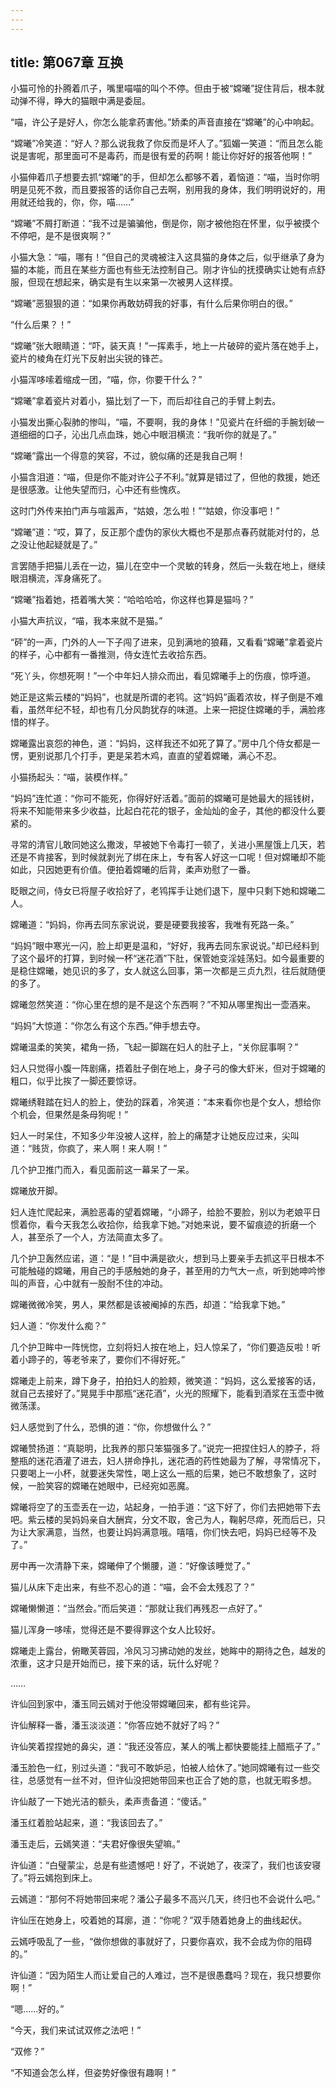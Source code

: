 ```yaml
---
---
---
```

title: 第067章 互换
---





小猫可怜的扑腾着爪子，嘴里喵喵的叫个不停。但由于被“嫦曦”捉住背后，根本就动弹不得，睁大的猫眼中满是委屈。

“喵，许公子是好人，你怎么能拿药害他。”娇柔的声音直接在“嫦曦”的心中响起。

“嫦曦”冷笑道：“好人？那么说我救了你反而是坏人了。”狐媚一笑道：“而且怎么能说是害呢，那里面可不是毒药，而是很有爱的药啊！能让你好好的报答他啊！”

小猫伸着爪子想要去抓“嫦曦”的手，但却怎么都够不着，着恼道：“喵，当时你明明是见死不救，而且要报答的话你自己去啊，别用我的身体，我们明明说好的，用用就还给我的，你，你，喵……”

“嫦曦”不屑打断道：“我不过是骗骗他，倒是你，刚才被他抱在怀里，似乎被摸个不停吧，是不是很爽啊？”

小猫大急：“喵，哪有！”但自己的灵魂被注入这具猫的身体之后，似乎继承了身为猫的本能，而且在某些方面也有些无法控制自己。刚才许仙的抚摸确实让她有点舒服，但现在想起来，确实是有生以来第一次被男人这样摸。

“嫦曦”恶狠狠的道：“如果你再敢妨碍我的好事，有什么后果你明白的很。”

“什么后果？！”

“嫦曦”张大眼睛道：“吓，装天真！”一挥素手，地上一片破碎的瓷片落在她手上，瓷片的棱角在灯光下反射出尖锐的锋芒。

小猫浑哆嗦着缩成一团，“喵，你，你要干什么？”

“嫦曦”拿着瓷片对着小，猫比划了一下，而后却往自己的手臂上刺去。

小猫发出撕心裂肺的惨叫，“喵，不要啊，我的身体！”见瓷片在纤细的手腕划破一道细细的口子，沁出几点血珠，她心中眼泪横流：“我听你的就是了。”

“嫦曦”露出一个得意的笑容，不过，貌似痛的还是我自己啊！

小猫含泪道：“喵，但是你不能对许公子不利。”就算是错过了，但他的救援，她还是很感激。让他失望而归，心中还有些愧疚。

这时门外传来拍门声与喧嚣声，“姑娘，怎么啦！”“姑娘，你没事吧！”

“嫦曦”道：“哎，算了，反正那个虚伪的家伙大概也不是那点春药就能对付的，总之没让他起疑就是了。”

言罢随手把猫儿丢在一边，猫儿在空中一个灵敏的转身，然后一头栽在地上，继续眼泪横流，浑身痛死了。

“嫦曦”指着她，捂着嘴大笑：“哈哈哈哈，你这样也算是猫吗？”

小猫大声抗议，“喵，我本来就不是猫。”

“砰”的一声，门外的人一下子闯了进来，见到满地的狼藉，又看看“嫦曦”拿着瓷片的样子，心中都有一番推测，侍女连忙去收拾东西。

“死丫头，你想死啊！”一个中年妇人排众而出，看见嫦曦手上的伤痕，惊呼道。

她正是这紫云楼的“妈妈”，也就是所谓的老鸨。这“妈妈”画着浓妆，样子倒是不难看，虽然年纪不轻，却也有几分风韵犹存的味道。上来一把捉住嫦曦的手，满脸疼惜的样子。

嫦曦露出哀怨的神色，道：“妈妈，这样我还不如死了算了。”房中几个侍女都是一愣，更别说那几个打手，更是呆若木鸡，直直的望着嫦曦，满心不忍。

小猫扬起头：“喵，装模作样。”

“妈妈”连忙道：“你可不能死，你得好好活着。”面前的嫦曦可是她最大的摇钱树，将来不知能带来多少收益，比起白花花的银子，金灿灿的金子，其他的都没什么要紧的。

寻常的清官儿敢同她这么撒泼，早被她下令毒打一顿了，关进小黑屋饿上几天，若还是不肯接客，到时候就剥光了绑在床上，专有客人好这一口呢！但对嫦曦却不能如此，只因她更有价值。便拍着嫦曦的后背，柔声劝慰了一番。

眨眼之间，侍女已将屋子收拾好了，老鸨挥手让她们退下，屋中只剩下她和嫦曦二人。

嫦曦道：“妈妈，你再去同东家说说，要是硬要我接客，我唯有死路一条。”

“妈妈”眼中寒光一闪，脸上却更是温和，“好好，我再去同东家说说。”却已经料到了这个最坏的打算，到时候一杯“迷花酒”下肚，保管她变淫娃荡妇。如今最重要的是稳住嫦曦，她见识的多了，女人就这么回事，第一次都是三贞九烈，往后就随便的多了。

嫦曦忽然笑道：“你心里在想的是不是这个东西啊？”不知从哪里掏出一壶酒来。

“妈妈”大惊道：“你怎么有这个东西。”伸手想去夺。

嫦曦温柔的笑笑，裙角一扬，飞起一脚踹在妇人的肚子上，“关你屁事啊？”

妇人只觉得小腹一阵剧痛，捂着肚子倒在地上，身子弓的像大虾米，但对于嫦曦的粗口，似乎比挨了一脚还要惊讶。

嫦曦绣鞋踏在妇人的脸上，使劲的踩着，冷笑道：“本来看你也是个女人，想给你个机会，但果然是条母狗呢！”

妇人一时呆住，不知多少年没被人这样，脸上的痛楚才让她反应过来，尖叫道：“贱货，你疯了，来人啊！来人啊！”

几个护卫推门而入，看见面前这一幕呆了一呆。

嫦曦放开脚。

妇人连忙爬起来，满脸恶毒的望着嫦曦，“小蹄子，给脸不要脸，别以为老娘平日惯着你，看今天我怎么收拾你，给我拿下她。”对她来说，要不留痕迹的折磨一个人，甚至杀了一个人，方法简直太多了。

几个护卫轰然应诺，道：“是！”目中满是欲火，想到马上要亲手去抓这平日根本不可能触碰的嫦曦，用自己的手感触她的身子，甚至用的力气大一点，听到她呻吟惨叫的声音，心中就有一股耐不住的冲动。

嫦曦微微冷笑，男人，果然都是该被阉掉的东西，却道：“给我拿下她。”

妇人道：“你发什么痴？”

几个护卫眸中一阵恍惚，立刻将妇人按在地上，妇人惊呆了，“你们要造反啦！听着小蹄子的，等老爷来了，要你们不得好死。”

嫦曦走上前来，蹲下身子，拍拍妇人的脸颊，微笑道：“妈妈，这么爱接客的话，就自己去接好了。”晃晃手中那瓶“迷花酒”，火光的照耀下，能看到酒浆在玉壶中微微荡漾。

妇人感觉到了什么，恐惧的道：“你，你想做什么？”

嫦曦赞扬道：“真聪明，比我养的那只笨猫强多了。”说完一把捏住妇人的脖子，将整瓶的迷花酒灌了进去，妇人拼命挣扎，迷花酒的药性她最为了解，寻常情况下，只要喝上一小杯，就要迷失常性，喝上这么一瓶的后果，她已不敢想象了，这时候，一脸笑容的嫦曦在她眼中，已经宛如恶魔。

嫦曦将空了的玉壶丢在一边，站起身，一拍手道：“这下好了，你们去把她带下去吧。紫云楼的吴妈妈亲自大酬宾，分文不取，舍己为人，鞠躬尽瘁，死而后已，只为让大家满意，当然，也要让妈妈满意哦。嘻嘻，你们快去吧，妈妈已经等不及了。”

房中再一次清静下来，嫦曦伸了个懒腰，道：“好像该睡觉了。”

猫儿从床下走出来，有些不忍心的道：“喵，会不会太残忍了？”

嫦曦懒懒道：“当然会。”而后笑道：“那就让我们再残忍一点好了。”

猫儿浑身一哆嗦，觉得还是不要得罪这个女人比较好。

嫦曦走上露台，俯瞰芙蓉园，冷风习习拂动她的发丝，她眸中的期待之色，越发的浓重，这才只是开始而已，接下来的话，玩什么好呢？

……

许仙回到家中，潘玉同云嫣对于他没带嫦曦回来，都有些诧异。

许仙解释一番，潘玉淡淡道：“你答应她不就好了吗？”

许仙笑着捏捏她的鼻尖，道：“我还没答应，某人的嘴上都快要能挂上醋瓶子了。”

潘玉脸色一红，别过头道：“我可不敢妒忌，怕被人给休了。”她同嫦曦有过一些交往，总感觉有一丝不对，但许仙没把她带回来也正合了她的意，也就无暇多想。

许仙敲了一下她光洁的额头，柔声责备道：“傻话。”

潘玉红着脸站起来，道：“我该回去了。”

潘玉走后，云嫣笑道：“夫君好像很失望嘛。”

许仙道：“白璧蒙尘，总是有些遗憾吧！好了，不说她了，夜深了，我们也该安寝了。”将云嫣抱到床上。

云嫣道：“那何不将她带回来呢？潘公子最多不高兴几天，终归也不会说什么吧。”

许仙压在她身上，咬着她的耳廓，道：“你呢？”双手随着她身上的曲线起伏。

云嫣呼吸乱了一些，“做你想做的事就好了，只要你喜欢，我不会成为你的阻碍的。”

许仙道：“因为陌生人而让爱自己的人难过，岂不是很愚蠢吗？现在，我只想要你啊！”

“嗯……好的。”

“今天，我们来试试双修之法吧！”

“双修？”

“不知道会怎么样，但姿势好像很有趣啊！”